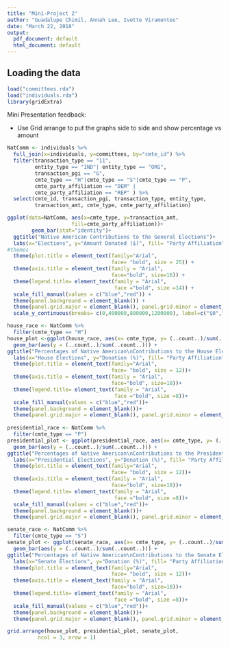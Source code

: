 ```yaml
---
title: "Mini-Project 2"
author: "Guadalupe Chimil, Annah Lee, Ivette Viramontes"
date: "March 22, 2018"
output:
  pdf_document: default
  html_document: default
---
```


## Loading the data
```r
load("committees.rda")
load("individuals.rda")  
library(gridExtra) 
```
Mini Presentation feedback: 

- Use Grid arrange to put the graphs side to side and show percentage vs amount  

```r
NatComm <- individuals %>% 
  full_join(x=individuals, y=committees, by="cmte_id") %>%
  filter(transaction_type == "11", 
         entity_type == "IND"| entity_type == "ORG",
         transaction_pgi == "G",
         cmte_type == "H"|cmte_type == "S"|cmte_type == "P",
         cmte_party_affiliation == "DEM" | 
         cmte_party_affiliation == "REP" ) %>% 
  select(cmte_id, transaction_pgi, transaction_type, entity_type,
         transaction_amt, cmte_type, cmte_party_affiliation) 

ggplot(data=NatComm, aes(x=cmte_type, y=transaction_amt,
                     fill=cmte_party_affiliation))+
        geom_bar(stat="identity")+
  ggtitle("Native American Contributions to the General Elections")+
  labs(x="Elections", y="Amount Donated ($)", fill= "Party Affiliation")+
#themes
  theme(plot.title = element_text(family="Arial",
                                  face= "bold", size = 25)) +
  theme(axis.title = element_text(family = "Arial",
                                  face="bold", size=16)) +
  theme(legend.title= element_text(family = "Arial",
                                   face ="bold", size =14)) +
  scale_fill_manual(values = c("blue","red")) +
  theme(panel.background = element_blank()) +
  theme(panel.grid.major = element_blank(), panel.grid.minor = element_blank())+
  scale_y_continuous(breaks= c(0,400000,800000,1200000), label=c("$0","$400,000", "$800,000", "$1,200,000")) 
```

```r
house_race <- NatComm %>%
  filter(cmte_type == "H")
house_plot <-ggplot(house_race, aes(x= cmte_type, y= (..count..)/sum(..count..), fill= cmte_party_affiliation)) +
  geom_bar(aes(y = (..count..)/sum(..count..))) +
ggtitle("Percentages of Native American\nContributions to the House Elections") +
  labs(x="House Elections", y="Donation (%)", fill= "Party Affiliation") +
  theme(plot.title = element_text(family="Arial",
                                  face= "bold", size = 12))+
  theme(axis.title = element_text(family = "Arial",
                                  face="bold", size=10))+
  theme(legend.title= element_text(family = "Arial",
                                   face ="bold", size =8))+
  scale_fill_manual(values = c("blue","red"))+
  theme(panel.background = element_blank())+
  theme(panel.grid.major = element_blank(), panel.grid.minor = element_blank())
  
presidential_race <- NatComm %>%
  filter(cmte_type == "P")
presidential_plot <- ggplot(presidential_race, aes(x= cmte_type, y= (..count..)/sum(..count..), fill= cmte_party_affiliation)) +
  geom_bar(aes(y = (..count..)/sum(..count..))) +
ggtitle("Percentages of Native American\nContributions to the Presidential Elections") +
  labs(x="Presidential Elections", y="Donation (%)", fill= "Party Affiliation") +
  theme(plot.title = element_text(family="Arial",
                                  face= "bold", size = 12))+
  theme(axis.title = element_text(family = "Arial",
                                  face="bold", size=10))+
  theme(legend.title= element_text(family = "Arial",
                                   face ="bold", size =8))+
  scale_fill_manual(values = c("blue","red"))+
  theme(panel.background = element_blank())+
  theme(panel.grid.major = element_blank(), panel.grid.minor = element_blank())

senate_race <- NatComm %>%
  filter(cmte_type == "S")
senate_plot <- ggplot(senate_race, aes(x= cmte_type, y= (..count..)/sum(..count..), fill= cmte_party_affiliation)) +
  geom_bar(aes(y = (..count..)/sum(..count..))) +
ggtitle("Percentages of Native American\nContributions to the Senate Elections") +
  labs(x="Senate Elections", y="Donation (%)", fill= "Party Affiliation") +
  theme(plot.title = element_text(family="Arial",
                                  face= "bold", size = 12))+
  theme(axis.title = element_text(family = "Arial",
                                  face="bold", size=10))+
  theme(legend.title= element_text(family = "Arial",
                                   face ="bold", size =8))+
  scale_fill_manual(values = c("blue","red"))+
  theme(panel.background = element_blank())+
  theme(panel.grid.major = element_blank(), panel.grid.minor = element_blank())

grid.arrange(house_plot, presidential_plot, senate_plot,
          ncol = 3, nrow = 1)
```

